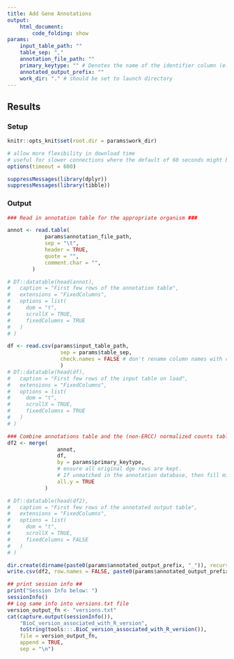 ```yaml
---
title: Add Gene Annotations
output: 
    html_document:
        code_folding: show
params:
    input_table_path: ""
    table_sep: ","
    annotation_file_path: ""
    primary_keytype: "" # Denotes the name of the identifier column (e.g. ENSEMBL, TAIR)
    annotated_output_prefix: ""
    work_dir: "." # should be set to launch directory 
---
```


## Results {.tabset}

### Setup
```r
knitr::opts_knit$set(root.dir = params$work_dir)
```

```r
# allow more flexibility in download time
# useful for slower connections where the default of 60 seconds might be exceeded
options(timeout = 600)

suppressMessages(library(dplyr))
suppressMessages(library(tibble))
```

### Output
```r
### Read in annotation table for the appropriate organism ###

annot <- read.table(
            params$annotation_file_path,
            sep = "\t",
            header = TRUE,
            quote = "",
            comment.char = "",
        )

# DT::datatable(head(annot),
#   caption = "First few rows of the annotation table",
#   extensions = "FixedColumns",
#   options = list(
#     dom = "t",
#     scrollX = TRUE,
#     fixedColumns = TRUE
#   )
# )
```

```r
df <- read.csv(params$input_table_path,
                 sep = params$table_sep,
                 check.names = FALSE # don't rename column names with check.names
                 )
# DT::datatable(head(df),
#   caption = "First few rows of the input table on load",
#   extensions = "FixedColumns",
#   options = list(
#     dom = "t",
#     scrollX = TRUE,
#     fixedColumns = TRUE
#   )
# )
```

```r
### Combine annotations table and the (non-ERCC) normalized counts table
df2 <- merge(
                annot,
                df,
                by = params$primary_keytype,
                # ensure all original dge rows are kept.
                # If unmatched in the annotation database, then fill missing with NAN
                all.y = TRUE
            )

# DT::datatable(head(df2),
#   caption = "First few rows of the annotated output table",
#   extensions = "FixedColumns",
#   options = list(
#     dom = "t",
#     scrollX = TRUE,
#     fixedColumns = FALSE
#   )
# )

dir.create(dirname(paste0(params$annotated_output_prefix, "_")), recursive = TRUE)
write.csv(df2, row.names = FALSE, paste0(params$annotated_output_prefix, "differential_expression_GLbulkRNAseq.csv"))
```

```r
## print session info ##
print("Session Info below: ")
sessionInfo()
## Log same info into versions.txt file
version_output_fn <- "versions.txt"
cat(capture.output(sessionInfo()),
    "BioC_version_associated_with_R_version",
    toString(tools:::.BioC_version_associated_with_R_version()),
    file = version_output_fn,
    append = TRUE,
    sep = "\n")
```